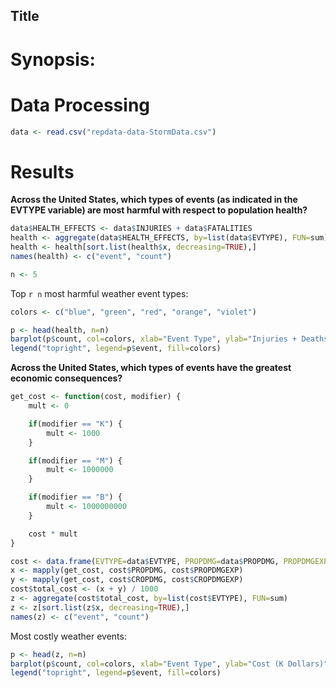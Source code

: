## Title

# Synopsis:

# Data Processing 

```r
data <- read.csv("repdata-data-StormData.csv")
```

# Results

**Across the United States, which types of events (as indicated in the EVTYPE variable) are most harmful with respect to population health?**

```r
data$HEALTH_EFFECTS <- data$INJURIES + data$FATALITIES
health <- aggregate(data$HEALTH_EFFECTS, by=list(data$EVTYPE), FUN=sum)
health <- health[sort.list(health$x, decreasing=TRUE),]
names(health) <- c("event", "count")
```
```r
n <- 5
```
Top `r n` most harmful weather event types:

```r
colors <- c("blue", "green", "red", "orange", "violet")

p <- head(health, n=n)
barplot(p$count, col=colors, xlab="Event Type", ylab="Injuries + Deaths", main="Most Harmful Weather Events")
legend("topright", legend=p$event, fill=colors)

```

**Across the United States, which types of events have the greatest economic consequences?**

```r
get_cost <- function(cost, modifier) {
    mult <- 0

    if(modifier == "K") {
        mult <- 1000
    }

    if(modifier == "M") {
        mult <- 1000000
    }

    if(modifier == "B") {
        mult <- 1000000000 
    }

    cost * mult
}

cost <- data.frame(EVTYPE=data$EVTYPE, PROPDMG=data$PROPDMG, PROPDMGEXP=data$PROPDMGEXP, CROPDMG=data$CROPDMG, CROPDMGEXP=data$CROPDMGEXP)
x <- mapply(get_cost, cost$PROPDMG, cost$PROPDMGEXP) 
y <- mapply(get_cost, cost$CROPDMG, cost$CROPDMGEXP) 
cost$total_cost <- (x + y) / 1000
z <- aggregate(cost$total_cost, by=list(cost$EVTYPE), FUN=sum)
z <- z[sort.list(z$x, decreasing=TRUE),]
names(z) <- c("event", "count") 
```

Most costly weather events:

```r
p <- head(z, n=n)
barplot(p$count, col=colors, xlab="Event Type", ylab="Cost (K Dollars)", main="Most Expensive Weather Events")
legend("topright", legend=p$event, fill=colors)
```



